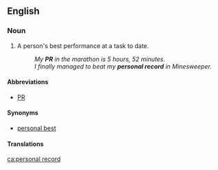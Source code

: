 ==English==

===Noun===
{{en-noun}}

# A person's best performance at a task to date.
#: ''My '''PR''' in the marathon is 5 hours, 52 minutes.''
#: ''I finally managed to beat my '''personal record''' in Minesweeper.''

====Abbreviations====
* [[PR]]

====Synonyms====
* [[personal best]]

====Translations====
{{trans-see|person's best performance|personal best}}

[[ca:personal record]]